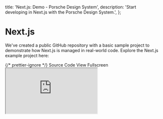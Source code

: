 
  title: 'Next.js: Demo - Porsche Design System',
  description: 'Start developing in Next.js with the Porsche Design System.',
};

# Next.js

<TableOfContents headings={[]} />

We've created a public GitHub repository with a basic sample project to demonstrate how Next.js is managed in real-world
code. Explore the Next.js example project here:

<div className="flex flex-wrap gap-static-md mt-fluid-lg">
  <PLinkPure icon="external">
    {/* prettier-ignore */}
    <Link href="https://github.com/porsche-design-system/examples/tree/main/next-js">Source Code</Link>
  </PLinkPure>
  <PLinkPure icon="external">
    <Link href="https://porsche-design-system.github.io/examples/next-js">View Fullscreen</Link>
  </PLinkPure>
</div>

<iframe
  className="my-fluid-md w-full aspect-3/2 rounded-lg shadow-high"
  title="Template: Landing Page - Variant 1"
  src="https://porsche-design-system.github.io/examples/next-js"
/>
